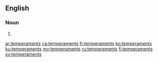 {{also|Temperaments|tempéraments}}
==English==

===Noun===
{{head|en|noun plural form}}

# {{plural of|temperament|lang=en}}

[[ar:temperaments]]
[[ca:temperaments]]
[[fr:temperaments]]
[[ko:temperaments]]
[[ku:temperaments]]
[[my:temperaments]]
[[ru:temperaments]]
[[fi:temperaments]]
[[sv:temperaments]]
